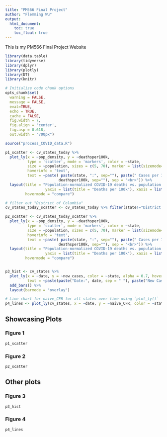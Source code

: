 ```yaml
---
title: "PM566 Final Project"
author: "Flemming Wu"
output:
  html_document:
    toc: true
    toc_float: true
---
```


This is my PM566 Final Project Website

```r
library(data.table)
library(tidyverse)
library(dplyr)
library(plotly)
library(DT)
library(knitr)
```


```r
# Initialize code chunk options
opts_chunk$set(
  warning = FALSE,
  message = FALSE,
  eval=TRUE,
  echo = TRUE,
  cache = FALSE,
  fig.width = 7, 
  fig.align = 'center',
  fig.asp = 0.618,
  out.width = "700px")
```


```r
source("process_COVID_data.R")
```

```r
p1_scatter <- cv_states_today %>% 
  plot_ly(x = ~pop_density, y = ~deathsper100k,
          type = 'scatter', mode = 'markers', color = ~state,
          size = ~population, sizes = c(5, 70), marker = list(sizemode='diameter', opacity=0.5),
          hoverinfo = 'text',
          text = ~paste( paste(state, ":", sep=""), paste(" Cases per 100k: ", per100k, sep="") , paste(" Deaths per 100k: ",
                        deathsper100k, sep=""), sep = "<br>")) %>%
  layout(title = "Population-normalized COVID-19 deaths vs. population density",
                  yaxis = list(title = "Deaths per 100k"), xaxis = list(title = "Population Density"),
         hovermode = "compare")

# filter out "District of Columbia"
cv_states_today_scatter <- cv_states_today %>% filter(state!="District of Columbia")

p2_scatter <- cv_states_today_scatter %>% 
  plot_ly(x = ~pop_density, y = ~deathsper100k,
          type = 'scatter', mode = 'markers', color = ~state,
          size = ~population, sizes = c(5, 70), marker = list(sizemode='diameter', opacity=0.5),
          hoverinfo = 'text',
          text = ~paste( paste(state, ":", sep=""), paste(" Cases per 100k: ", per100k, sep="") , paste(" Deaths per 100k: ",
                        deathsper100k, sep=""), sep = "<br>")) %>%
  layout(title = "Population-normalized COVID-19 deaths vs. population density",
                  yaxis = list(title = "Deaths per 100k"), xaxis = list(title = "Population Density"),
         hovermode = "compare")


p3_hist <- cv_states %>%
  plot_ly(x = ~date, y = ~new_cases, color = ~state, alpha = 0.7, hoverinfo = "text", 
          text = ~paste(paste("Date:", date, sep = " "), paste("New Cases:", new_cases, sep = " "))) %>%
  add_bars() %>%
  layout(barmode = "overlay")

# Line chart for naive_CFR for all states over time using `plot_ly()`
p4_lines <- plot_ly(cv_states, x = ~date, y = ~naive_CFR, color = ~state, type = "scatter", mode = "lines")
```

## Showcasing Plots {.tabset}

### Figure 1

```r
p1_scatter
```

### Figure 2

```r
p2_scatter
```

## {-}

## Other plots {.tabset}

### Figure 3

```r
p3_hist
```

### Figure 4

```r
p4_lines
```

## {-}

